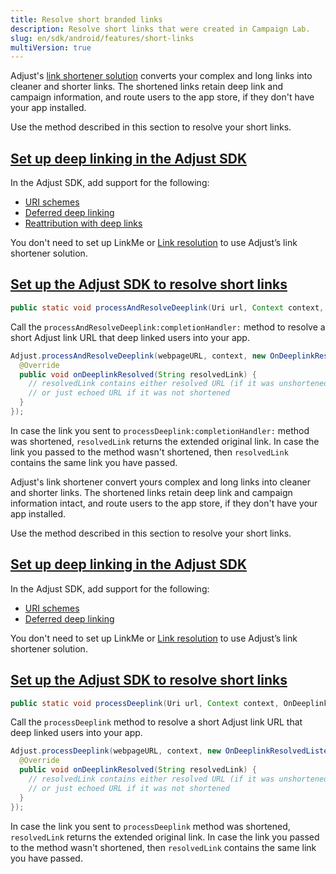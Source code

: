 ```yaml
---
title: Resolve short branded links
description: Resolve short links that were created in Campaign Lab.
slug: en/sdk/android/features/short-links
multiVersion: true
---
```


<SdkVersion version="v5">

Adjust's [link shortener solution](https://help.adjust.com/en/article/short-branded-links) converts your complex and long links into cleaner and shorter links. The shortened links retain deep link and campaign information, and route users to the app store, if they don't have your app installed.

Use the method described in this section to resolve your short links.

## [Set up deep linking in the Adjust SDK](set-up-deep-linking-in-the-adjust-sdk)

In the Adjust SDK, add support for the following:

-  [URI schemes](/en/sdk/android/features/deep-links)
-  [Deferred deep linking](/en/sdk/android/features/deep-links#deferred-deep-linking)
-  [Reattribution with deep links](/en/sdk/android/features/deep-links#reattribution-via-deep-links)

<Callout type="note">

You don't need to set up LinkMe or [Link resolution](/en/sdk/android/features/deep-links#link-resolution) to use Adjust’s link shortener solution.

</Callout>

## [Set up the Adjust SDK to resolve short links](set-up-the-adjust-sdk-to-resolve-short-links)

<CodeBlock title="Method signature">

```java
public static void processAndResolveDeeplink(Uri url, Context context, OnDeeplinkResolvedListener callback)
```

</CodeBlock>

Call the `processAndResolveDeeplink:completionHandler:` method to resolve a short Adjust link URL that deep linked users into your app.

```java
Adjust.processAndResolveDeeplink(webpageURL, context, new OnDeeplinkResolvedListener() {
  @Override
  public void onDeeplinkResolved(String resolvedLink) {
    // resolvedLink contains either resolved URL (if it was unshortened)
    // or just echoed URL if it was not shortened
  }
});
```

In case the link you sent to `processDeeplink:completionHandler:` method was shortened, `resolvedLink` returns the extended original link. In case the link you passed to the method wasn't shortened, then `resolvedLink` contains the same link you have passed.

</SdkVersion>

<SdkVersion version="v4">

Adjust's link shortener convert yours complex and long links into cleaner and shorter links. The shortened links retain deep link and campaign information intact, and route users to the app store, if they don't have your app installed.

Use the method described in this section to resolve your short links.

## [Set up deep linking in the Adjust SDK](set-up-deep-linking-in-the-adjust-sdk)

In the Adjust SDK, add support for the following:

-  [URI schemes](/en/sdk/android/features/deep-links)
-  [Deferred deep linking](/en/sdk/android/features/deep-links#deferred-deep-linking)

<Callout type="note">

You don't need to set up LinkMe or [Link resolution](/en/sdk/android/features/deep-links#link-resolution) to use Adjust’s link shortener solution.

</Callout>

## [Set up the Adjust SDK to resolve short links](set-up-the-adjust-sdk-to-resolve-short-links)

<CodeBlock title="Method signature">

```java
public static void processDeeplink(Uri url, Context context, OnDeeplinkResolvedListener callback)
```

</CodeBlock>

Call the `processDeeplink` method to resolve a short Adjust link URL that deep linked users into your app.

```java
Adjust.processDeeplink(webpageURL, context, new OnDeeplinkResolvedListener() {
  @Override
  public void onDeeplinkResolved(String resolvedLink) {
    // resolvedLink contains either resolved URL (if it was unshortened)
    // or just echoed URL if it was not shortened
  }
});
```

In case the link you sent to `processDeeplink` method was shortened, `resolvedLink` returns the extended original link. In case the link you passed to the method wasn't shortened, then `resolvedLink` contains the same link you have passed.

</SdkVersion>
